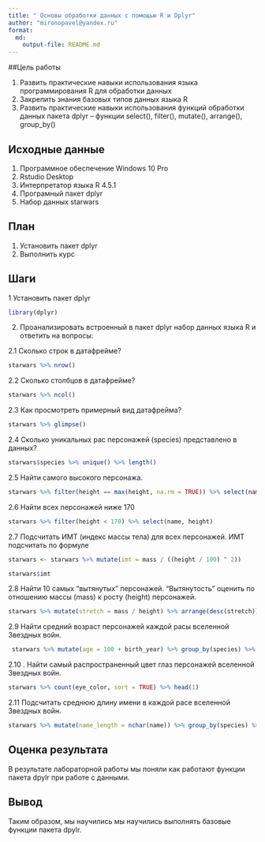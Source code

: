 ```yaml
---
title: " Основы обработки данных с помощью R и Dplyr"
author: "mironopavel@yandex.ru"
format: 
  md: 
    output-file: README.md
---
```


##Цель работы

 1. Развить практические навыки использования языка программирования R для
 обработки данных
 2. Закрепить знания базовых типов данных языка R
 3. Развить практические навыки использования функций обработки данных пакета
 dplyr – функции select(), filter(), mutate(), arrange(), group_by()

## Исходные данные

1. Программное обеспечение Windows 10 Pro
2. Rstudio Desktop
3. Интерпретатор языка R 4.5.1
4. Програмный пакет dplyr
5. Набор данных starwars

## План

1. Установить пакет dplyr     
2. Выполнить курс   

## Шаги

1 Установить пакет dplyr



```r
library(dplyr)
```

2.  Проанализировать встроенный в пакет dplyr набор данных языка R и ответить на вопросы:

  2.1 Сколько строк в датафрейме?
  
```r
starwars %>% nrow()
```
  
  2.2  Сколько столбцов в датафрейме?
  
```r
starwars %>% ncol()
```
  
  2.3  Как просмотреть примерный вид датафрейма?

```r
starwars %>% glimpse()
```
  
  2.4  Сколько уникальных рас персонажей (species) представлено в данных?
  
```r
starwars$species %>% unique() %>% length()
```

  2.5  Найти самого высокого персонажа.
  
```r
starwars %>% filter(height == max(height, na.rm = TRUE)) %>% select(name, height)
```

  2.6 Найти всех персонажей ниже 170
  
```r
starwars %>% filter(height < 170) %>% select(name, height)
```

  2.7  Подсчитать ИМТ (индекс массы тела) для всех персонажей. ИМТ подсчитать по
 формуле
 
```r
starwars <- starwars %>% mutate(imt = mass / ((height / 100) ^ 2))

starwars$imt
```

  2.8  Найти 10 самых “вытянутых” персонажей. “Вытянутость” оценить по отношению
 массы (mass) к росту (height) персонажей.
 
```r
starwars %>% mutate(stretch = mass / height) %>% arrange(desc(stretch)) %>% head(10) %>% select(name, mass, height, stretch)
```

  2.9  Найти средний возраст персонажей каждой расы вселенной Звездных войн.
  
```r
 starwars %>% mutate(age = 100 + birth_year) %>% group_by(species) %>% summarise(avg_age = mean(age, na.rm = TRUE), count = n()) %>% filter(!is.na(avg_age)) %>% arrange(desc(avg_age))
```

  2.10 . Найти самый распространенный цвет глаз персонажей вселенной Звездных
 войн.
  
```r
starwars %>% count(eye_color, sort = TRUE) %>% head(1)
```
 
 2.11 Подсчитать среднюю длину имени в каждой расе вселенной Звездных войн.
 
```r
starwars %>% mutate(name_length = nchar(name)) %>% group_by(species) %>% summarise(avg_name_length = mean(name_length, na.rm = TRUE))
```

## Оценка результата

 В результате лабораторной работы мы поняли как работают функции пакета dpylr при работе с данными.

## Вывод

Таким образом, мы научились мы научились выполнять базовые функции пакета dpylr.